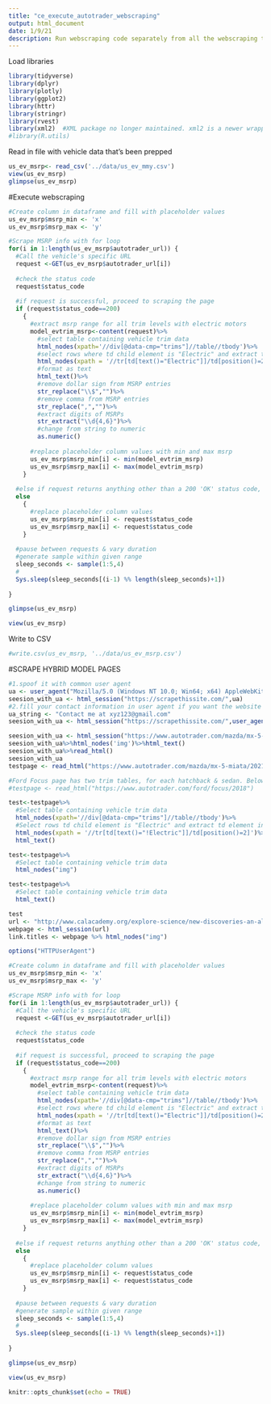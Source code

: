 ```yaml
---
title: "ce_execute_autotrader_webscraping"
output: html_document
date: 1/9/21
description: Run webscraping code separately from all the webscraping testing & exploration code.
---
```


Load libraries
```r
library(tidyverse)
library(dplyr)
library(plotly)
library(ggplot2)
library(httr)
library(stringr)
library(rvest)
library(xml2)  #XML package no longer maintained. xml2 is a newer wrapper
#library(R.utils)
```

Read in file with vehicle data that's been prepped
```r
us_ev_msrp<- read_csv('../data/us_ev_mmy.csv')
view(us_ev_msrp)
glimpse(us_ev_msrp)
```

#Execute webscraping
```r
#Create column in dataframe and fill with placeholder values
us_ev_msrp$msrp_min <- 'x'
us_ev_msrp$msrp_max <- 'y'

#Scrape MSRP info with for loop
for(i in 1:length(us_ev_msrp$autotrader_url)) {
  #Call the vehicle's specific URL
  request <-GET(us_ev_msrp$autotrader_url[i])
  
  #check the status code
  request$status_code
  
  #if request is successful, proceed to scraping the page
  if (request$status_code==200)
    {
      #extract msrp range for all trim levels with electric motors
      model_evtrim_msrp<-content(request)%>%
        #select table containing vehicle trim data
        html_nodes(xpath='//div[@data-cmp="trims"]//table//tbody')%>%
        #select rows where td child element is "Electric" and extract td element in MSRP column
        html_nodes(xpath = '//tr[td[text()="Electric"]]/td[position()=2]')%>%
        #format as text
        html_text()%>%
        #remove dollar sign from MSRP entries
        str_replace("\\$","")%>%
        #remove comma from MSRP entries
        str_replace(",","")%>%
        #extract digits of MSRPs
        str_extract("\\d{4,6}")%>%
        #change from string to numeric
        as.numeric()
      
      #replace placeholder column values with min and max msrp
      us_ev_msrp$msrp_min[i] <- min(model_evtrim_msrp)
      us_ev_msrp$msrp_max[i] <- max(model_evtrim_msrp)
    }
  
  #else if request returns anything other than a 200 'OK' status code, print the status code to the column values
  else 
    {
      #replace placeholder column values
      us_ev_msrp$msrp_min[i] <- request$status_code
      us_ev_msrp$msrp_max[i] <- request$status_code
    }
  
  #pause between requests & vary duration
  #generate sample within given range
  sleep_seconds <- sample(1:5,4)
  #
  Sys.sleep(sleep_seconds[(i-1) %% length(sleep_seconds)+1])
  
}

glimpse(us_ev_msrp)

view(us_ev_msrp)
```

Write to CSV
```r
#write.csv(us_ev_msrp, '../data/us_ev_msrp.csv')
```

#SCRAPE HYBRID MODEL PAGES

```r
#1.spoof it with common user agent
ua <- user_agent("Mozilla/5.0 (Windows NT 10.0; Win64; x64) AppleWebKit/537.36 (KHTML, like Gecko) Chrome/58.0.3029.110 Safari/537.36")
seesion_with_ua <- html_session("https://scrapethissite.com/",ua)
#2.fill your contact information in user agent if you want the website owner to contact you
ua_string <- "Contact me at xyz123@gmail.com"
seesion_with_ua <- html_session("https://scrapethissite.com/",user_agent(ua_string))

seesion_with_ua <- html_session("https://www.autotrader.com/mazda/mx-5-miata/2021",ua)
seesion_with_ua%>%html_nodes('img')%>%html_text()
seesion_with_ua%>%read_html()
seesion_with_ua
testpage <- read_html("https://www.autotrader.com/mazda/mx-5-miata/2021")

#Ford Focus page has two trim tables, for each hatchback & sedan. Below code works for this as well.
#testpage <- read_html("https://www.autotrader.com/ford/focus/2018")

test<-testpage%>%
  #Select table containing vehicle trim data
  html_nodes(xpath='//div[@data-cmp="trims"]//table//tbody')%>%
  #Select rows td child element is "Electric" and extract td element in MSRP column
  html_nodes(xpath = '//tr[td[text()="!Electric"]]/td[position()=2]')%>%
  html_text()

test<-testpage%>%
  #Select table containing vehicle trim data
  html_nodes("img")

test<-testpage%>%
  #Select table containing vehicle trim data
  html_text()

test
url <- "http://www.calacademy.org/explore-science/new-discoveries-an-alaskan-butterfly-a-spider-physicist-and-more"
webpage <- html_session(url)
link.titles <- webpage %>% html_nodes("img")

options("HTTPUserAgent")
```


```r
#Create column in dataframe and fill with placeholder values
us_ev_msrp$msrp_min <- 'x'
us_ev_msrp$msrp_max <- 'y'

#Scrape MSRP info with for loop
for(i in 1:length(us_ev_msrp$autotrader_url)) {
  #Call the vehicle's specific URL
  request <-GET(us_ev_msrp$autotrader_url[i])
  
  #check the status code
  request$status_code
  
  #if request is successful, proceed to scraping the page
  if (request$status_code==200)
    {
      #extract msrp range for all trim levels with electric motors
      model_evtrim_msrp<-content(request)%>%
        #select table containing vehicle trim data
        html_nodes(xpath='//div[@data-cmp="trims"]//table//tbody')%>%
        #select rows where td child element is "Electric" and extract td element in MSRP column
        html_nodes(xpath = '//tr[td[text()="Electric"]]/td[position()=2]')%>%
        #format as text
        html_text()%>%
        #remove dollar sign from MSRP entries
        str_replace("\\$","")%>%
        #remove comma from MSRP entries
        str_replace(",","")%>%
        #extract digits of MSRPs
        str_extract("\\d{4,6}")%>%
        #change from string to numeric
        as.numeric()
      
      #replace placeholder column values with min and max msrp
      us_ev_msrp$msrp_min[i] <- min(model_evtrim_msrp)
      us_ev_msrp$msrp_max[i] <- max(model_evtrim_msrp)
    }
  
  #else if request returns anything other than a 200 'OK' status code, print the status code to the column values
  else 
    {
      #replace placeholder column values
      us_ev_msrp$msrp_min[i] <- request$status_code
      us_ev_msrp$msrp_max[i] <- request$status_code
    }
  
  #pause between requests & vary duration
  #generate sample within given range
  sleep_seconds <- sample(1:5,4)
  #
  Sys.sleep(sleep_seconds[(i-1) %% length(sleep_seconds)+1])
  
}

glimpse(us_ev_msrp)

view(us_ev_msrp)
```





```r
knitr::opts_chunk$set(echo = TRUE)
```




